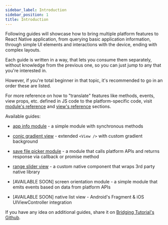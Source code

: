 ```yaml
---
sidebar_label: Introduction
sidebar_position: 1
title: Introduction
---
```


Following guides will showcase how to bring multiple platform features to React Native application, from querying basic application information, through simple UI elements and interactions with the device, ending with complex layouts.

Each guide is written in a way, that lets you consume them separately, without knowledge from the previous one, so you can just jump to any that you're interested in.

However, if you're total beginner in that topic, it's recommended to go in an order these are listed.

For more reference on how to "translate" features like methods, events, view props, etc. defined in JS code to the platform-specific code, visit [module's reference](../module-reference/module-intro) and [view's reference](../view-reference/view-intro) sections.

Available guides:

- [app info module](./app-info-module/intro) - a simple module with synchronous methods

- [conic gradient view](./conic-gradient-view/intro) - extended `<View />` with custom gradient background

- [save file picker module](./save-file-picker-module/intro) - a module that calls platform APIs and returns response via callback or promise method

- [range slider view](./range-slider-view/intro) - a custom native component that wraps 3rd party native library

- [AVAILABLE SOON] screen orientation module - a simple module that emits events based on data from platform APIs

- [AVAILABLE SOON] native list view - Android's Fragment & iOS UIViewController integration

If you have any idea on additional guides, share it on [Bridging Tutorial's Github](https://github.com/mateusz1913/rnbridgingtutorial/discussions).
